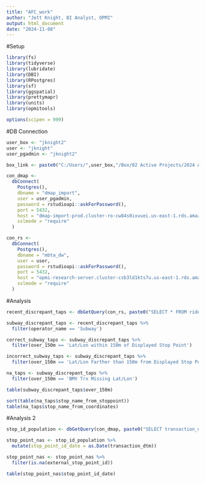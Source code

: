 ```yaml
---
title: "AFC_work"
author: "Jett Knight, BI Analyst, OPMI"
output: html_document
date: "2024-11-08"
---
```


#Setup

```r
library(fs)
library(tidyverse)
library(lubridate)
library(DBI)
library(RPostgres)
library(sf)
library(ggspatial)
library(prettymapr)
library(units)
library(opmitools)

options(scipen = 999)
```

#DB Connection

```r
user_box <- "jknight2"
user <- "jknight"
user_pgadmin <- "jknight2"

box_link <- paste0("C:/Users/",user_box,"/Box/02 Active Projects/2024 AFC 2.0/Public Rollout Analyses/Tableau/")

con_dmap <-
  dbConnect(
    Postgres(),
    dbname = "dmap_import",
    user = user_pgadmin,
    password = rstudioapi::askForPassword(),
    port = 5432,
    host = "dmap-import-prod.cluster-ro-cw84s0ixvuei.us-east-1.rds.amazonaws.com",
    sslmode = "require"
  )

con_rs <-
  dbConnect(
    Postgres(),
    dbname = "mbta_dw",
    user = user,
    password = rstudioapi::askForPassword(),
    port = 5432,
    host = "opmi-research-server.cluster-csb3ld1kts7u.us-east-1.rds.amazonaws.com",
    sslmode = "require"
  )
```

#Analysis

```r
recent_discrepant_taps <- dbGetQuery(con_rs, paste0("SELECT * FROM ridership.afc2_device_location_issues WHERE svc_date >= '2025-02-01'"))
```

```r
subway_discrepant_taps <- recent_discrepant_taps %>%
  filter(operator_name == 'Subway')
```

```r
correct_subway_taps <- subway_discrepant_taps %>%
  filter(over_150m == 'Lat/Lon within 150m of Displayed Stop Point')

incorrect_subway_taps <- subway_discrepant_taps %>%
  filter(over_150m == 'Lat/Lon Farther than 150m from Displayed Stop Point')

na_taps <- subway_discrepant_taps %>%
  filter(over_150m == 'BMV Trx Missing Lat/Lon')
```

```r
table(subway_discrepant_taps$over_150m)
```

```r
sort(table(na_taps$stop_name_from_stoppoint))
table(na_taps$stop_name_from_coordinates)
```

#Analysis 2

```r
stop_id_population <- dbGetQuery(con_dmap, paste0("SELECT transaction_dtm, external_stop_point_id FROM public.use_transaction_location WHERE transaction_dtm >= '2025-02-17'"))
```

```r
stop_point_nas <- stop_id_population %>%
  mutate(stop_point_id_date = as.Date(transaction_dtm))

stop_point_nas <- stop_point_nas %>%
  filter(is.na(external_stop_point_id))
```

```r
table(stop_point_nas$stop_point_id_date)
```

